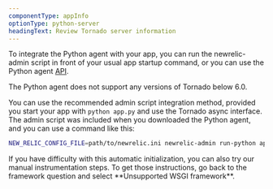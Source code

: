 ```yaml
---
componentType: appInfo
optionType: python-server
headingText: Review Tornado server information
---
```


To integrate the Python agent with your app, you can run the newrelic-admin script in front of your usual app startup command, or you can use the Python agent [API](/docs/apm/agents/python-agent/python-agent-api/guide-using-python-agent-api/).

<Callout variant="important">
  The Python agent does not support any versions of Tornado below 6.0.
</Callout>

You can use the recommended admin script integration method, provided you start your app with `python app.py` and use the Tornado async interface. The admin script was included when you downloaded the Python agent, and you can use a command like this:

```sh
NEW_RELIC_CONFIG_FILE=path/to/newrelic.ini newrelic-admin run-python app.py
```

<Callout variant="tip">
  If you have difficulty with this automatic initialization, you can also try our manual instrumentation steps. To get those instructions, go back to the framework question and select **Unsupported WSGI framework**.
</Callout>
